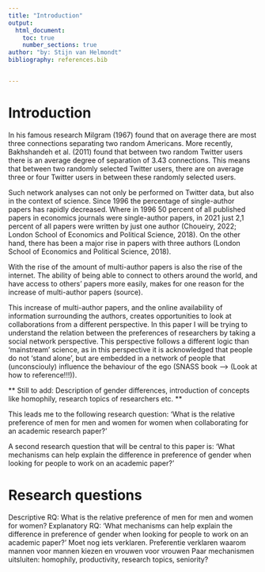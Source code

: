 ```yaml
---
title: "Introduction"
output:
  html_document:
    toc: true
    number_sections: true
author: "by: Stijn van Helmondt"
bibliography: references.bib


---
```


# Introduction

In his famous research Milgram (1967) found that on average there are most three connections separating two random Americans. More recently, Bakhshandeh et al. (2011) found that between two random Twitter users there is an average degree of separation of 3.43 connections. This means that between two randomly selected Twitter users, there are on average three or four Twitter users in between these randomly selected users. 

Such network analyses can not only be performed on Twitter data, but also in the context of science. Since 1996 the percentage of single-author papers has rapidly decreased. Where in 1996 50 percent of all published papers in economics journals were single-author papers, in 2021 just 2,1 percent of all papers were written by just one author (Choueiry, 2022; London School of Economics and Political Science, 2018). On the other hand, there has been a major rise in papers with three authors (London School of Economics and Political Science, 2018). 

With the rise of the amount of multi-author papers is also the rise of the internet. The ability of being able to connect to others around the world, and have access to others' papers more easily, makes for one reason for the increase of multi-author papers (source). 

This increase of multi-author papers, and the online availability of information surrounding the authors, creates opportunities to look at collaborations from a different perspective. In this paper I will be trying to understand the relation between the preferences of researchers by taking a social network perspective. This perspective follows a different logic than 'mainstream' science, as in this perspective it is acknowledged that people do not 'stand alone', but are embedded in a network of people that (unconsciouly) influence the behaviour of the ego (SNASS book --> (Look at how to reference!!!)). 

** Still to add: Description of gender differences, introduction of concepts like homophily, research topics of researchers etc. **



This leads me to the following research question: 'What is the relative preference of men for men and women for women when collaborating for an academic research paper?'

A second research question that will be central to this paper is: 'What mechanisms can help explain the difference in preference of gender when looking for people to work on an academic paper?'

# Research questions

Descriptive RQ: What is the relative preference of men for men and women for women?
Explanatory RQ: 'What mechanisms can help explain the difference in preference of gender when looking for people to work on an academic paper?' Moet nog iets verklaren. Preferentie verklaren waarom mannen voor mannen kiezen en vrouwen voor vrouwen
Paar mechanismen uitsluiten: homophily, productivity, research topics, seniority?
